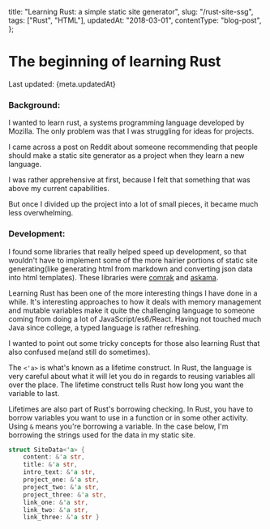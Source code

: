   title: "Learning Rust: a simple static site generator",
  slug: "/rust-site-ssg",
  tags: ["Rust", "HTML"],
  updatedAt: "2018-03-01",
  contentType: "blog-post",
};

# The beginning of learning Rust

<p> Last updated: {meta.updatedAt}</p>

### Background:

I wanted to learn rust, a systems programming language developed by Mozilla.
The only problem was that I was struggling for ideas for projects.

I came across a post on Reddit about someone recommending that people should
make a static site generator as a project when they learn a new language.

I was rather apprehensive at first, because I felt that something that was above my current
capabilities.

But once I divided up the project into a lot of small pieces, it became much less overwhelming.

### Development:

I found some libraries that really helped speed up development, so that wouldn't have to implement
some of the more hairier portions of static site generating(like generating html from markdown and
converting json data into html templates). These libraries were [comrak](https://github.com/kivikakk/comrak)
and [askama](https://github.com/djc/askama).

Learning Rust has been one of the more interesting things I have done in a while.
It's interesting approaches to how it deals with memory management and mutable variables
make it quite the challenging language to someone coming from doing a lot of JavaScript/es6/React.
Having not touched much Java since college, a typed language is rather refreshing.

I wanted to point out some tricky concepts for those also learning Rust that also confused me(and still do sometimes).

The `<'a>` is what's known as a lifetime construct. In Rust, the language is very careful about what it will let you do in regards to reusing variables all over the place. The lifetime construct tells Rust how long you want the variable to last.

Lifetimes are also part of Rust's borrowing checking. In Rust, you have to borrow variables you want to use in a function or in some other activity. Using `&` means you're borrowing a variable. In the case below, I'm borrowing the strings used for the data in my static site.

```rust
struct SiteData<'a> {
    content: &'a str,
    title: &'a str,
    intro_text: &'a str,
    project_one: &'a str,
    project_two: &'a str,
    project_three: &'a str,
    link_one: &'a str,
    link_two: &'a str,
    link_three: &'a str }
```
